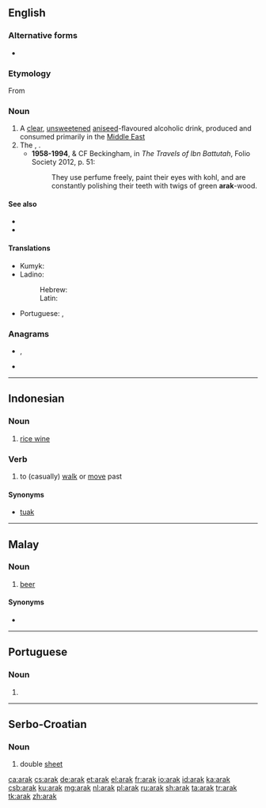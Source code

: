 {{also|árak|arák}}
==English==

===Alternative forms===
* {{l|en|araq}}

===Etymology===
From {{etyl|ar|en}} {{m|ar|عرق}}

===Noun===
{{en-noun|-}}

# A [[clear]], [[unsweetened]] [[aniseed]]-flavoured alcoholic drink, produced and consumed primarily in the [[Middle East]]
# The {{vern|toothbrush tree}}, {{taxlink|Salvadora persica|species|noshow=1}}.
#* '''1958-1994''', {{w|Hamilton Gibb}} & CF Beckingham, in ''The Travels of Ibn Battutah'', Folio Society 2012, p. 51:
#*: They use perfume freely, paint their eyes with kohl, and are constantly polishing their teeth with twigs of green '''arak'''-wood.

====See also====
* {{l|en|arrack}}
* {{pedia|Arak (distilled beverage)}}

====Translations====
{{trans-top|a Middle Eastern aniseed-flavoured alcoholic drink}}
* Kumyk: {{t|kum|гьаракъы|tr=haraqı}}
* Ladino:
*: Hebrew: {{t|lad|ראקי|m}}
*: Latin: {{t|lad|raki|m}}
{{trans-mid}}
* Portuguese: {{t|pt|áraque|m}}, {{t|pt|arak|m}}
{{trans-bottom}}

===Anagrams===
* {{l|en|kara}}, {{l|en|Kara}}
* {{l|en|rak'a}}

----

==Indonesian==

===Noun===
{{id-noun}}

# [[rice wine]]

===Verb===
{{id-verb}}

# to (casually) [[walk]] or [[move]] past

====Synonyms====
* [[tuak]]

----

==Malay==

===Noun===
{{ms-noun|pl=-}}

# [[beer]]

====Synonyms====
* {{l|ms|bir}}

----

==Portuguese==

===Noun===
{{pt-noun|m|s}}

# {{alternative form of|áraque|lang=pt}}

----

==Serbo-Croatian==

===Noun===
{{sh-noun|g=m}}

# double [[sheet]]

[[ca:arak]]
[[cs:arak]]
[[de:arak]]
[[et:arak]]
[[el:arak]]
[[fr:arak]]
[[io:arak]]
[[id:arak]]
[[ka:arak]]
[[csb:arak]]
[[ku:arak]]
[[mg:arak]]
[[nl:arak]]
[[pl:arak]]
[[ru:arak]]
[[sh:arak]]
[[ta:arak]]
[[tr:arak]]
[[tk:arak]]
[[zh:arak]]